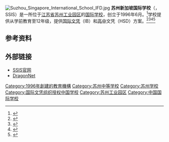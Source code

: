 [[File:Suzhou_Singapore_International_School_IFD.jpg|thumb]]
{{coord|31|19|12|N|120|45|26|E|display=title}}
'''苏州新加坡国际学校'''（{{lang-en|Suzhou Singapore International School}}，SSIS）是一所位于[[江苏省|江苏省]][[苏州市|苏州]][[苏州工业园区|工业园区]]的[[国际学校|国际学校]]，创立于1996年6月。<ref>{{Cite web|url = http://www.moe.gov.cn/publicfiles/business/htmlfiles/moe/moe_506/200503/6243.html|title = 教育部公布经批准设立的外籍人员子女学校名单|accessdate = 2012-11-21|author = 中华人民共和国教育部|date = |publisher = |archive-url = https://web.archive.org/web/20121103122030/http://www.moe.edu.cn/publicfiles/business/htmlfiles/moe/moe_506/200503/6243.html|archive-date = 2012-11-03|dead-url = yes}}</ref>学校提供从学前教育至12年级，提供[[國際文憑大學預科課程|国际文凭]]（IB）和[[高級中學|高中]]文凭（HSD）方案。<ref>{{Cite web|url=http://www.ssis-suzhou.net/explore/index.aspx|title=SSIS: Explore  WHO WE ARE|accessdate=2015-08-21|author=|date=|publisher=|language=en|archiveurl=https://web.archive.org/web/20160820174529/http://www.ssis-suzhou.net/explore/index.aspx|archivedate=2016-08-21}}</ref><ref>{{Cite web|url = http://sipedu.sipac.gov.cn/website/Item/36083.aspx|title = 苏州新加坡国际学校|accessdate = 2012-12-06|author = 苏州工业园区教育局|date = |publisher = |language = en}}</ref><ref>{{Cite web|url = http://edu.sina.com.cn/ischool/2014-10-29/1048440862.shtml|title = 年薪十万不够付1年学费 盘点苏州“土豪”学校|accessdate = 2014-10-29|author = |date = |publisher = }}</ref><ref>{{Cite web|url = http://eng.2500sz.com/eng/listing-show.asp?id=209|title = Suzhou Singapore International School 苏州新加坡国际学校|accessdate = 2015-07-10|author = 名城苏州|date = |publisher = |language = en}}{{dead link|date=2018年4月 |bot=InternetArchiveBot |fix-attempted=yes }}</ref>

==参考资料==
{{reflist}}

==外部链接==
* [https://www.ssis-suzhou.net SSIS官网]
* [https://dragonnet.ssis-suzhou.net DragonNet]

{{在江苏的国际学校}}
{{学校小作品}}
[[Category:1996年創建的教育機構|Category:1996年創建的教育機構]]
[[Category:苏州中等学校|Category:苏州中等学校]]
[[Category:苏州学校|Category:苏州学校]]
[[Category:国际文凭组织授权中国学校|Category:国际文凭组织授权中国学校]]
[[Category:苏州工业园区|Category:苏州工业园区]]
[[Category:中国国际学校|Category:中国国际学校]]